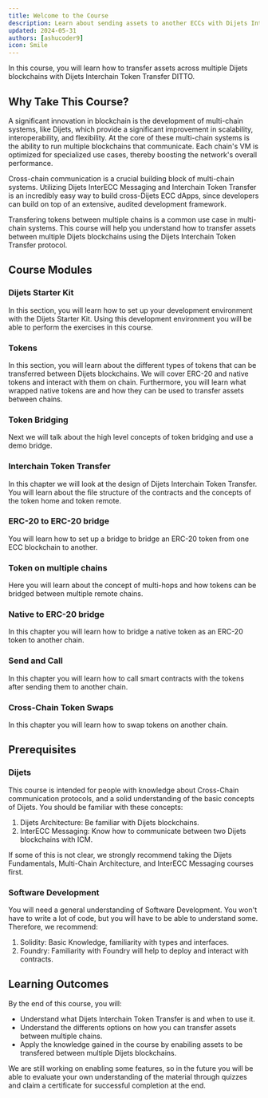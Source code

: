 ```yaml
---
title: Welcome to the Course
description: Learn about sending assets to another ECCs with Dijets Interchain Token Transfer.
updated: 2024-05-31
authors: [ashucoder9]
icon: Smile
---
```


In this course, you will learn how to transfer assets across multiple Dijets blockchains with Dijets Interchain Token Transfer DITTO.

## Why Take This Course?

A significant innovation in blockchain is the development of multi-chain systems, like Dijets, which provide a significant improvement in scalability, interoperability, and flexibility. At the core of these multi-chain systems is the ability to run multiple blockchains that communicate. Each chain's VM is optimized for specialized use cases, thereby boosting the network's overall performance.

Cross-chain communication is a crucial building block of multi-chain systems. Utilizing Dijets InterECC Messaging and Interchain Token Transfer is an incredibly easy way to build cross-Dijets ECC dApps, since developers can build on top of an extensive, audited development framework. 

Transfering tokens between multiple chains is a common use case in multi-chain systems. This course will help you understand how to transfer assets between multiple Dijets blockchains using the Dijets Interchain Token Transfer protocol.

## Course Modules

### Dijets Starter Kit

In this section, you will learn how to set up your development environment with the Dijets Starter Kit. Using this development environment you will be able to perform the exercises in this course.

### Tokens

In this section, you will learn about the different types of tokens that can be transferred between Dijets blockchains. We will cover ERC-20 and native tokens and interact with them on chain. Furthermore, you will learn what wrapped native tokens are and how they can be used to transfer assets between chains.

### Token Bridging

Next we will talk about the high level concepts of token bridging and use a demo bridge.

### Interchain Token Transfer

In this chapter we will look at the design of Dijets Interchain Token Transfer. You will learn about the file structure of the contracts and the concepts of the token home and token remote.

### ERC-20 to ERC-20 bridge

You will learn how to set up a bridge to bridge an ERC-20 token from one ECC blockchain to another.

### Token on multiple chains

Here you will learn about the concept of multi-hops and how tokens can be bridged between multiple remote chains.

### Native to ERC-20 bridge

In this chapter you will learn how to bridge a native token as an ERC-20 token to another chain.

### Send and Call

In this chapter you will learn how to call smart contracts with the tokens after sending them to another chain.

### Cross-Chain Token Swaps

In this chapter you will learn how to swap tokens on another chain.

## Prerequisites

### Dijets

This course is intended for people with knowledge about Cross-Chain communication protocols, and a solid understanding of the basic concepts of Dijets. You should be familiar with these concepts:

1. Dijets Architecture: Be familiar with Dijets blockchains.
2. InterECC Messaging: Know how to communicate between two Dijets blockchains with ICM. 

If some of this is not clear, we strongly recommend taking the Dijets Fundamentals, Multi-Chain Architecture, and InterECC Messaging courses first.

### Software Development

You will need a general understanding of Software Development. You won't have to write a lot of code, but you will have to be able to understand some. Therefore, we recommend:

1. Solidity: Basic Knowledge, familiarity with types and interfaces. 
2. Foundry: Familiarity with Foundry will help to deploy and interact with contracts. 

## Learning Outcomes

By the end of this course, you will:

- Understand what Dijets Interchain Token Transfer is and when to use it.
- Understand the differents options on how you can transfer assets between multiple chains.
- Apply the knowledge gained in the course by enabiling assets to be transfered between multiple Dijets blockchains.

We are still working on enabling some features, so in the future you will be able to evaluate your own understanding of the material through quizzes and claim a certificate for successful completion at the end.

